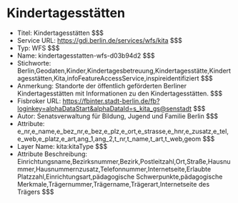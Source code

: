 # Kindertagesstätten
- Titel: Kindertagesstätten $$$
- Service URL: https://gdi.berlin.de/services/wfs/kita $$$
- Typ: WFS $$$
- Name: kindertagesstatten-wfs-d03b94d2 $$$
- Stichworte: Berlin,Geodaten,Kinder,Kindertagesbetreuung,Kindertagesstätte,Kindertagesstätten,Kita,infoFeatureAccessService,inspireidentifiziert $$$
- Anmerkung: Standorte der öffentlich geförderten Berliner Kindertagesstätten mit Informationen zu den Kindertagesstätten. $$$
- Fisbroker URL: https://fbinter.stadt-berlin.de/fb?loginkey=alphaDataStart&alphaDataId=s_kita_gs@senstadt $$$
- Autor: Senatsverwaltung für Bildung, Jugend und Familie Berlin $$$
- Attribute: e_nr,e_name,e_bez_nr,e_bez,e_plz,e_ort,e_strasse,e_hnr,e_zusatz,e_tel,e_web,e_platz,e_art,ang_1,ang_2,t_nr,t_name,t_art,t_web,geom $$$
- Layer Name: kita:kitaType $$$
- Attribute Beschreibung: Einrichtungsname,Bezirksnummer,Bezirk,Postleitzahl,Ort,Straße,Hausnummer,Hausnummernzusatz,Telefonnummer,Internetseite,Erlaubte Platzzahl,Einrichtungsart,pädagogische Schwerpunkte,pädagogische Merkmale,Trägernummer,Trägername,Trägerart,Internetseite des Trägers $$$
